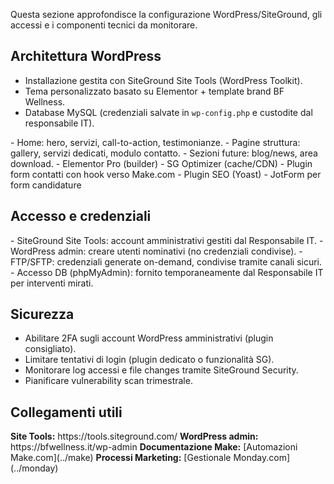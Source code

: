 Questa sezione approfondisce la configurazione WordPress/SiteGround, gli accessi e i componenti tecnici da monitorare.

## Architettura WordPress

- Installazione gestita con SiteGround Site Tools (WordPress Toolkit).  
- Tema personalizzato basato su Elementor + template brand BF Wellness.  
- Database MySQL (credenziali salvate in `wp-config.php` e custodite dal responsabile IT).

<AccordionGroup>
  <Accordion title="Struttura contenuti">
    - Home: hero, servizi, call-to-action, testimonianze.  
    - Pagine struttura: gallery, servizi dedicati, modulo contatto.  
    - Sezioni future: blog/news, area download.
  </Accordion>
  <Accordion title="Plugin critici">
    - Elementor Pro (builder)
    - SG Optimizer (cache/CDN)
    - Plugin form contatti con hook verso Make.com
    - Plugin SEO (Yoast)
    - JotForm per form candidature
  </Accordion>
</AccordionGroup>

## Accesso e credenziali

<Card title="Gestione accessi" icon="key">
  - SiteGround Site Tools: account amministrativi gestiti dal Responsabile IT.  
  - WordPress admin: creare utenti nominativi (no credenziali condivise).  
  - FTP/SFTP: credenziali generate on-demand, condivise tramite canali sicuri.  
  - Accesso DB (phpMyAdmin): fornito temporaneamente dal Responsabile IT per interventi mirati.
</Card>

## Sicurezza

- Abilitare 2FA sugli account WordPress amministrativi (plugin consigliato).  
- Limitare tentativi di login (plugin dedicato o funzionalità SG).  
- Monitorare log accessi e file changes tramite SiteGround Security.  
- Pianificare vulnerability scan trimestrale.

## Collegamenti utili

<Checklist>
  <ChecklistItem><strong>Site Tools:</strong> https://tools.siteground.com/</ChecklistItem>
  <ChecklistItem><strong>WordPress admin:</strong> https://bfwellness.it/wp-admin</ChecklistItem>
  <ChecklistItem><strong>Documentazione Make:</strong> [Automazioni Make.com](../make)</ChecklistItem>
  <ChecklistItem><strong>Processi Marketing:</strong> [Gestionale Monday.com](../monday)</ChecklistItem>
</Checklist>
